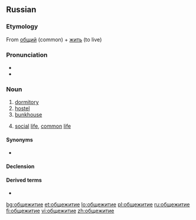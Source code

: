 ==Russian==

===Etymology===
From [[общий]] (common) + [[жить]] (to live)

===Pronunciation===
* {{IPA|/əpɕːɪˈʐɨtʲɪjə/|lang=ru}}
* {{audio|Ru-общежитие.ogg|Audio}}

===Noun===
{{head|ru|noun|tr=obščežítije|g=n}}

# [[dormitory]]
# [[hostel]]
# [[bunkhouse]]
# {{rare|lang=ru}} [[social]] [[life]], [[common]] [[life]]

====Synonyms====
{{checksyns}} {{attention|ru}}
* {{onym|ru|общага}}

====Declension====
{{ru-noun-inan-ие-1|общежити|общежи́ти}}

====Derived terms====
* {{onym|ru|общежитский}}

[[bg:общежитие]]
[[et:общежитие]]
[[lo:общежитие]]
[[pl:общежитие]]
[[ru:общежитие]]
[[fi:общежитие]]
[[vi:общежитие]]
[[zh:общежитие]]